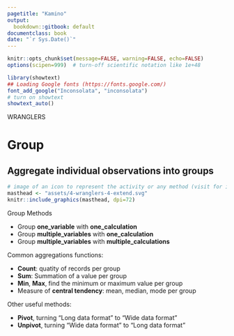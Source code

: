 ```yaml
---
pagetitle: "Kamino"
output:
  bookdown::gitbook: default
documentclass: book
date: "`r Sys.Date()`"
---
```


```r

knitr::opts_chunk$set(message=FALSE, warning=FALSE, echo=FALSE)
options(scipen=999)  # turn-off scientific notation like 1e+48

library(showtext)
## Loading Google fonts (https://fonts.google.com/)
font_add_google("Inconsolata", "inconsolata")
# turn on showtext
showtext_auto()

```

WRANGLERS  

# Group
## Aggregate individual observations into groups

```r
# image of an icon to represent the activity or any method (visit for icon https://thenounproject.com/search/?q=attribute&i=4326168)
masthead <- "assets/4-wranglers-4-extend.svg"
knitr::include_graphics(masthead, dpi=72)
```

Group Methods  

* Group __one_variable__ with __one_calculation__
* Group __multiple_variables__ with __one_calculation__
* Group __multiple_variables__ with __multiple_calculations__

Common aggregations functions:  

* __Count__: quatity of records per group
* __Sum__: Summation of a value per group
* __Min__, __Max__, find the minimum or maximum value per group
* Measure of __central tendency__: mean, median, mode per group

Other useful methods:

* __Pivot__, turning “Long data format” to "Wide data format"
* __Unpivot__, turning "Wide data format" to “Long data format”
